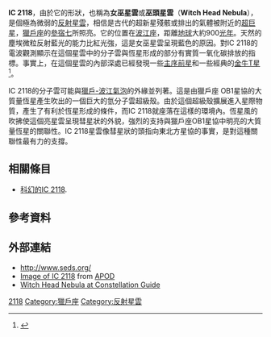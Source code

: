 {{Infobox nebula
| name = IC 2118
| image = Reflection.nebula.arp.750pix.jpg
| caption= IC 2118
| type = 反射
| epoch = [[曆元#儒略年和J2000|J2000]]
| ra = {{RA|05|02|00.00}}
| dec = {{DEC|-07|54|00}}
| dist_ly = 1,000
| appmag_v = 13
| size_v = 3 × 1 [[度_(角度)|°]]
| constellation  = [[波江座|波江座]]
| radius_ly = 
| absmag_v = 
| notes = 
| names = Witch Head Nebula, Cederblad 41
}}
'''IC 2118'''，由於它的形狀，也稱為'''女巫星雲'''或'''巫頭星雲'''（'''Witch Head Nebula'''），是個極為微弱的[[反射星雲|反射星雲]]，相信是古代的超新星殘骸或排出的氣體被附近的[[超巨星|超巨星]]，[[獵戶座|獵戶座]]的[[參宿七|參宿七]]所照亮。它的位置在[[波江座|波江座]]，距離[[地球|地球]]大約900[[光年|光年]]。天然的塵埃微粒反射藍光的能力比紅光強，這是女巫星雲呈現藍色的原因。對IC 2118的電波觀測顯示在這個星雲中的分子雲與恆星形成的部分有實質一氧化碳排放的指標。事實上，在這個星雲的內部深處已經發現一些[[主序前星|主序前星]]和一些經典的[[金牛T星|金牛T星]] <ref>{{cite journal
 | doi=10.1051/0004-6361:20034510
 | author=Kun
 | last2=Prusti
 | first2=T.
 | last3=Nikoli?
 | first3=S.
 | last4=Johansson
 | first4=L. E. B.
 | last5=Walton
 | first5=N. A.
 | title=The IC 2118 association: New T Tauri stars in high-latitude molecular clouds
 | journal=[[Astronomy_and_Astrophysics|Astronomy and Astrophysics]]
 | year=2004 | volume=418
 | issue=1 | pages=89–88
 | bibcode=2004A&A...418...89K|arxiv = astro-ph/0402353 }}</ref>。

IC 2118的分子雲可能與[[獵戶-波江超級氣泡|獵戶-波江氣泡]]的外緣並列著。這是由獵戶座 OB1星協的大質量恆星產生吹出的一個巨大的氫分子雲超級殼。由於這個超級殼擴展進入星際物質，產生了有利於恆星形成的條件，而IC 2118就座落在這樣的環境內。恆星風的吹拂使這個亮星雲呈現彗星狀的外貌，強烈的支持與獵戶座OB1星協中明亮的大質量恆星的關聯性。IC 2118星雲像彗星狀的頭指向東北方星協的事實，是對這種關聯性最有力的支撐。

== 相關條目 ==
* [[科幻中的星雲#女巫星雲|科幻的IC 2118]].

== 參考資料 ==
{{Reflist}}

== 外部連結 ==
{{commons category}}
*  [https://web.archive.org/web/20050825030101/http://www.seds.org/~spider/ngc/ngcic.cgi?IC2118 http://www.seds.org/]
*  [http://antwrp.gsfc.nasa.gov/apod/ap091229.html Image of IC 2118]{{Wayback|url=http://antwrp.gsfc.nasa.gov/apod/ap091229.html |date=20101123135605 }} from [[Astronomy_Picture_of_the_Day|APOD]]
*  [https://web.archive.org/web/20150110045934/http://www.constellation-guide.com/witch-head-nebula-ic-2118/ Witch Head Nebula at Constellation Guide]

{{sky|05|04|54|-|07|15|00|1000}}

{{DEFAULTSORT:Ic 2118}}
[[Category:IC天體|2118]]
[[Category:獵戶座|Category:獵戶座]]
[[Category:反射星雲|Category:反射星雲]]